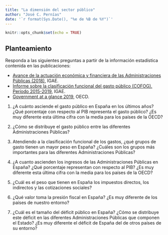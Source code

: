 ```yaml
---
title: "La dimensión del sector público"
author: "José C. Pernías"
date: '`r format(Sys.Date(), "%e de %B de %Y")`'
---
```


```r
knitr::opts_chunk$set(echo = TRUE)
```

## Planteamiento

Responda a las siguientes preguntas a partir de la información
estadística contenida en las publicaciones:

- [Avance de la actuación económica y financiera de las Administraciones Públicas (2018)](https://www.igae.pap.hacienda.gob.es/sitios/igae/es-ES/Contabilidad/ContabilidadNacional/Publicaciones/Paginas/iaavanceactuacioneconomica.aspx), IGAE.
- [Informe sobre la clasificación funcional del gasto público (COFOG). Período 2015-2019](https://www.igae.pap.hacienda.gob.es/sitios/igae/es-ES/Contabilidad/ContabilidadNacional/Publicaciones/Paginas/iacogof.aspx), IGAE.
- [Government at a glance 2019](https://www.oecd-ilibrary.org/governance/government-at-a-glance_22214399), OECD.


1. ¿A cuánto asciende el gasto público en España en los últimos años?
¿Qué porcentaje con respecto al PIB representa el gasto público?  ¿Es
muy diferente esta última cifra con la media para los países de la
OECD?

2. ¿Cómo se distribuye el gasto público entre las diferentes
Administraciones Públicas?

3. Atendiendo a la clasificación funcional de los gastos, ¿qué grupos
de gasto tienen un mayor peso en España? ¿Cuáles son los grupos más
importantes para las diferentes Administraciones Públicas?

4. ¿A cuanto ascienden los ingresos de las Administraciones Públicas
en España? ¿Qué porcentaje representan con respecto al PIB? ¿Es muy
diferente esta última cifra con la media para los países de la
OECD?

5. ¿Cuál es el peso que tienen en España los impuestos directos, los
indirectos y las cotizaciones sociales?

6. ¿Qué valor toma la presión fiscal en España? ¿Es muy diferente de
los países de nuestro entorno?

7. ¿Cuál es el tamaño del déficit público en España? ¿Cómo se
distribuye este déficit en las diferentes Administraciones Públicas
que componen el Estado? ¿Es muy diferente el déficit de España del
de otros países de su entorno?


